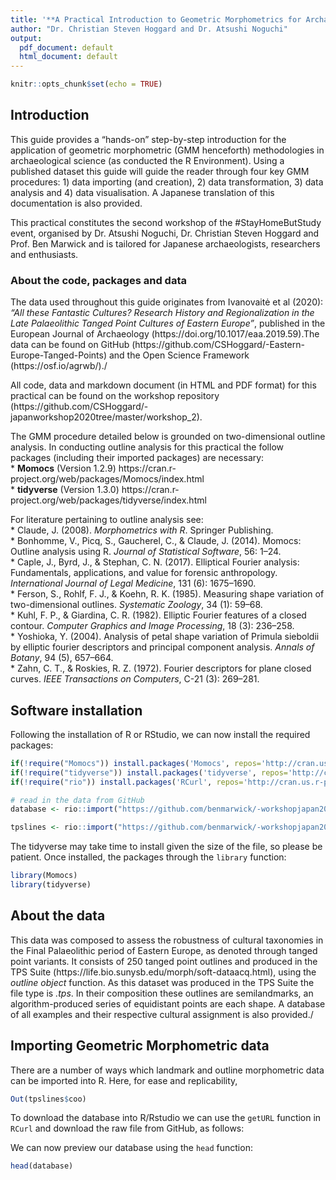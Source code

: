 ```yaml
---
title: '**A Practical Introduction to Geometric Morphometrics for Archaeological Science**'
author: "Dr. Christian Steven Hoggard and Dr. Atsushi Noguchi"
output:
  pdf_document: default
  html_document: default
---
```


```r
knitr::opts_chunk$set(echo = TRUE)
```

## **Introduction**

This guide provides a "hands-on" step-by-step introduction for the application of geometric morphometric (GMM henceforth) methodologies in archaeological science (as conducted the R Environment). Using a published dataset this guide will guide the reader through four key GMM procedures: 1) data importing (and creation), 2) data transformation, 3) data analysis and 4) data visualisation. A Japanese translation of this documentation is also provided.  

This practical constitutes the second workshop of the #StayHomeButStudy event, organised by Dr. Atsushi Noguchi, Dr. Christian Steven Hoggard and Prof. Ben Marwick and is tailored for Japanese archaeologists, researchers and enthusiasts.  

### **About the code, packages and data**

The data used throughout this guide originates from Ivanovaitė et al (2020): *"All these Fantastic Cultures? Research History and Regionalization in the Late Palaeolithic Tanged Point Cultures of Eastern Europe"*, published in the European Journal of Archaeology (https://doi.org/10.1017/eaa.2019.59).The data can be found on GitHub (https://github.com/CSHoggard/-Eastern-Europe-Tanged-Points) and the Open Science Framework (https://osf.io/agrwb/)./

All code, data and markdown document (in HTML and PDF format) for this practical can be found on the workshop repository (https://github.com/CSHoggard/-japanworkshop2020tree/master/workshop_2).

The GMM procedure detailed below is grounded on two-dimensional outline analysis. In conducting outline analysis for this practical the follow packages (including their imported packages) are necessary:  
* **Momocs** (Version 1.2.9) https://cran.r-project.org/web/packages/Momocs/index.html   
* **tidyverse** (Version 1.3.0) https://cran.r-project.org/web/packages/tidyverse/index.html 

For literature pertaining to outline analysis see:\
* Claude, J. (2008). *Morphometrics with R*. Springer Publishing.\
* Bonhomme, V., Picq, S., Gaucherel, C., & Claude, J. (2014). Momocs: Outline analysis using R. *Journal of Statistical Software*, 56: 1–24.\
* Caple, J., Byrd, J., & Stephan, C. N. (2017). Elliptical Fourier analysis: Fundamentals, applications, and value for forensic anthropology. *International Journal of Legal Medicine*, 131 (6): 1675–1690.\
* Ferson, S., Rohlf, F. J., & Koehn, R. K. (1985). Measuring shape variation of two-dimensional outlines. *Systematic Zoology*, 34 (1): 59–68.\
* Kuhl, F. P., & Giardina, C. R. (1982). Elliptic Fourier features of a closed contour. *Computer Graphics and Image Processing*, 18 (3): 236–258.\
* Yoshioka, Y. (2004). Analysis of petal shape variation of Primula sieboldii by elliptic fourier descriptors and principal component analysis. *Annals of Botany*, 94 (5), 657–664.\
* Zahn, C. T., & Roskies, R. Z. (1972). Fourier descriptors for plane closed curves. *IEEE Transactions on Computers*, C-21 (3): 269–281.

## **Software installation**

Following the installation of R or RStudio, we can now install the required packages:  
```r
if(!require("Momocs")) install.packages('Momocs', repos='http://cran.us.r-project.org')  
if(!require("tidyverse")) install.packages('tidyverse', repos='http://cran.us.r-project.org')
if(!require("rio")) install.packages('RCurl', repos='http://cran.us.r-project.org')
```

```r
# read in the data from GitHub
database <- rio::import("https://github.com/benmarwick/-workshopjapan2020/raw/master/workshop_2/database.rds")

tpslines <- rio::import("https://github.com/benmarwick/-workshopjapan2020/raw/master/workshop_2/tpslines.rds")
```


The tidyverse may take time to install given the size of the file, so please be patient. Once installed, the packages through the `library` function:  

```r
library(Momocs)  
library(tidyverse)
```

## **About the data**  

This data was composed to assess the robustness of cultural taxonomies in the Final Palaeolithic period of Eastern Europe, as denoted through tanged point variants. It consists of 250 tanged point outlines and produced in the TPS Suite (https://life.bio.sunysb.edu/morph/soft-dataacq.html), using the *outline object* function. As this dataset was produced in the TPS Suite the file type is *.tps*. In their composition these outlines are semilandmarks, an algorithm-produced series of equidistant points are each shape. A database of all examples and their respective cultural assignment is also provided./

## **Importing Geometric Morphometric data**  
There are a number of ways which landmark and outline morphometric data can be imported into R. Here, for ease and replicability, 

```r
Out(tpslines$coo)
```

To download the database into R/Rstudio we can use the `getURL` function in `RCurl` and download the raw file from GitHub, as follows:

We can now preview our database using the `head` function:

```r
head(database)
```
